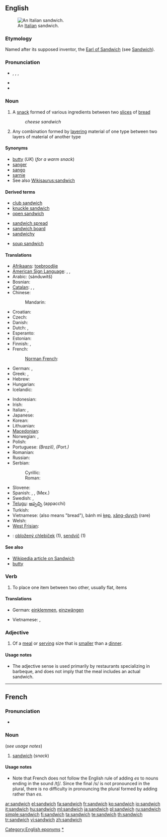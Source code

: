 {{also|Sandwich|sándwich}}
==English==
[[Image:Italian Sandwich.jpeg|thumb|An [[Italian]] sandwich.]]

===Etymology===
Named after its supposed inventor, the [[w:John Montagu, 4th Earl of Sandwich|Earl of Sandwich]] (see [[Sandwich]]).

===Pronunciation===
* {{IPA|/ˈsændwɪʧ/}}, {{IPA|/ˈsændwɪdʒ/}}, {{SAMPA|/"s{ndwItS/}}, {{SAMPA|/"s{ndwIdZ/}}
* {{audio|en-us-sandwich.ogg|Audio (US)}}
* {{homophones|SDCH}}

===Noun===
{{en-noun|sandwich|es}}

# A [[snack]] formed of various ingredients between two [[slice]]s of [[bread]]
#: ''cheese sandwich''
# Any combination formed by [[layering]] material of one type between two layers of material of another type

====Synonyms====
* [[butty]] (''UK'') (''for a warm snack'')
* [[sanger]] {{italbrac|AU|informal}}
* [[sango]] {{italbrac|AU|informal}}
* [[sarnie]] {{italbrac|UK|informal}}
* See also [[Wikisaurus:sandwich]]

====Derived terms====
{{rel-top3|Terms derived from ''sandwich''}}
* [[club sandwich]]
* [[knuckle sandwich]]
* [[open sandwich]]
{{rel-mid3}}
* [[sandwich spread]]
* [[sandwich board]]
* [[sandwichy]]
{{rel-mid3}}
* [[soup sandwich]]
{{rel-bottom}}

====Translations====
{{trans-top|snack}}
* [[Afrikaans]]: [[toebroodjie]]
* [[American Sign Language]]: {{tø|ase|FlatB@FromMouth-PalmDown-FlatB@Palm-PalmUp FlatB@NearMouth-FlatB@Palm|xs=American Sign Language}}, {{tø|ase|BentB@BackHand-PalmBack-BentB@NearMouth-PalmBack BentB@BackHand-BentB@Mouth|xs=American Sign Language}}, {{tø|ase|BentB@PalmChesthigh-PalmBackThumbAside-B@FromMouth-PalmBack|xs=American Sign Language}}
* Arabic: {{Arab|[[ساندويتش]]}} (sánduwitš) {{m}}
* Bosnian: {{t-|bs|sendvič|m}}
* [[Catalan]]: {{t+|ca|badall|m}},  {{t|ca|entrepà |m}},  {{t|ca|sandvitx |m}}
* Chinese:
*: Mandarin: {{t-|cmn|三明治|tr=sānmíngzhì|sc=Hani}}
* Croatian: {{t-|hr|sendvič|m}}
* Czech: {{t-|cs|sendvič|m}}
* Danish: {{t-|da|sandwich}}
* Dutch: {{t+|nl|boterham|m}}, {{t-|nl|sandwich|m}}
* Esperanto: {{t-|eo|sandviĉo|xs=Esperanto}}
* Estonian: {{t-|et|võileib}}
* Finnish: {{t+|fi|voileipä}}, {{t+|fi|kerrosvoileipä}}
* French: {{t+|fr|sandwich|m}}
*: [[Norman French]]: {{t+|fr|sannouiche|f}}
* German: {{t+|de|belegtes Brot|n}}, {{t+|de|Sandwich|n}}
* Greek: {{t+|el|σάντουιτς|n|tr=sánduits}}, {{t+|el|μεζεδάκι|n|tr=mezedháki}}
* Hebrew: {{t+|he|כריך|tr=karikh}}
* Hungarian: {{t+|hu|szendvics}}
* Icelandic: {{t+|is|samloka|f}}
{{trans-mid}}
* Indonesian: {{t+|id|roti lapis|xs=Indonesian}}
* Irish: {{t|ga|ceapaire|m|xs=Irish}}
* Italian: {{t-|it|tramezzino|m}}, {{t+|it|panino|m}}
* Japanese: {{t+|ja|サンドイッチ|tr=sandoitchi}}
* Korean: {{t-|ko|샌드위치|tr=saendeuwichi|sc=Hang}}
* Lithuanian: {{t+|lt|Sumuštinis|xs=Lithuanian}}
* [[Macedonian]]: {{t-|mk|сендвич|m|tr=séndvič }}
* Norwegian: {{t-|no|sandwich}}, {{t+|no|smørbrød}}
* Polish: {{t+|pl|kanapka|f}}
* Portuguese: {{t+|pt|sanduíche|m}} ''(Brazil)'', {{t-|pt|sandes|f}} ''(Port.)''
* Romanian: {{t-|ro|sandviş|n}}
* Russian: {{t+|ru|сандвич|m|tr=sándvič}}
* Serbian:
*: Cyrillic: {{t-|sr|сендвич|m|sc=Cyrl}}
*: Roman: {{t-|sr|sendvič|m}}
* Slovene: {{t+|sl|sendvič|m}}
* Spanish: {{t-|es|sándwich|m}}, {{t-|es|emparedado|m}}, {{t+|es|torta|f}} (Mex.)
* Swedish: {{t-|sv|sandwich|c}}, {{t+|sv|dubbelmacka|c}}
* [[Telugu]]: [[అప్పచ్చి]] (appacchi)
* Turkish: {{t+|tr|sandviç}}
* Vietnamese: {{t+|vi|bánh mì|xs=Vietnamese}} (also means "bread"), bánh mì [[kẹp]], [[xăng-duych]] (rare)
* Welsh: {{t-|cy|brechdan|xs=Welsh}}
* [[West Frisian]]: {{t-|fy|brogge|xs=West Frisian}}
{{trans-bottom}}

{{trans-top|layers of material}}
{{trans-mid}}
{{trans-bottom}}

{{checktrans-top}}
* {{ttbc|Slovak}}: [[obložený chlebíček]] {{m}} (1), [[sendvič]] {{m}} (1)
{{checktrans-bottom}}

====See also====
* [[:w:sandwich|Wikipedia article on Sandwich]]
* [[butty]]

===Verb===
{{en-verb|sandwich|es}}

# To place one item between two other, usually flat, items

====Translations====
{{trans-top|to place one item between two other, usually flat, items}}
* German: [[einklemmen]], [[einzwängen]]
{{trans-mid}}
* Vietnamese: {{t+|vi|kẹp|xs=Vietnamese}}, {{t+|vi|khoác|xs=Vietnamese}}
{{trans-bottom}}

===Adjective===
{{en-adj|-}}

# {{US}} Of a [[meal]] or [[serving]] size that is [[smaller]] than a [[dinner]].

====Usage notes====
* The adjective sense is used primarily by restaurants specializing in barbeque, and does not imply that the meal includes an actual sandwich.

[[Category:English eponyms]]
[[Category:Sandwiches|*]]

----

==French==

===Pronunciation===
* {{audio|Fr-sandwich.ogg|audio}}

===Noun===
{{fr-noun|m}} (''see usage notes'')

# [[sandwich#English|sandwich]] (''snack'')

====Usage notes====
* Note that French does not follow the English rule of adding ''es'' to nouns ending in the sound /tʃ/. Since the final /s/ is not pronounced in the plural, there is no difficulty in pronouncing the plural formed by adding {{template|s}} rather than ''es''.

[[ar:sandwich]]
[[el:sandwich]]
[[fa:sandwich]]
[[fr:sandwich]]
[[ko:sandwich]]
[[io:sandwich]]
[[it:sandwich]]
[[hu:sandwich]]
[[ml:sandwich]]
[[ja:sandwich]]
[[pl:sandwich]]
[[ru:sandwich]]
[[simple:sandwich]]
[[fi:sandwich]]
[[ta:sandwich]]
[[te:sandwich]]
[[th:sandwich]]
[[tr:sandwich]]
[[vi:sandwich]]
[[zh:sandwich]]